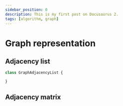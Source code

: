 ```yaml
---
sidebar_position: 0
description: This is my first post on Docusaurus 2.
tags: [algorithm, graph]
---
```


# Graph representation

## Adjacency list

```js
class GraphAdjacencyList {

}
```

## Adjacency matrix